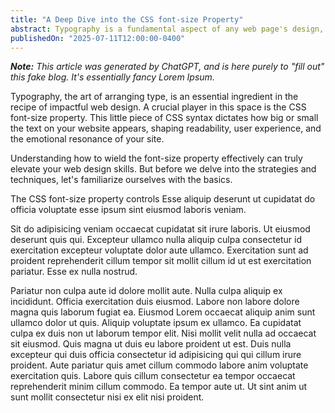 ```yaml
---
title: "A Deep Dive into the CSS font-size Property"
abstract: Typography is a fundamental aspect of any web page's design, shaping not only readability but also a site's overall personality. At the heart of this process is the CSS font-size property - a simple, yet incredibly versatile, tool that influences the visual hierarchy of our content.
publishedOn: "2025-07-11T12:00:00-0400"
---
```


_**Note:** This article was generated by ChatGPT, and is here purely to "fill out" this fake blog. It's essentially fancy Lorem Ipsum._

Typography, the art of arranging type, is an essential ingredient in the recipe of impactful web design. A crucial player in this space is the CSS font-size property. This little piece of CSS syntax dictates how big or small the text on your website appears, shaping readability, user experience, and the emotional resonance of your site.

Understanding how to wield the font-size property effectively can truly elevate your web design skills. But before we delve into the strategies and techniques, let's familiarize ourselves with the basics.

The CSS font-size property controls Esse aliquip deserunt ut cupidatat do officia voluptate esse ipsum sint eiusmod laboris veniam.

Sit do adipisicing veniam occaecat cupidatat sit irure laboris. Ut eiusmod deserunt quis qui. Excepteur ullamco nulla aliquip culpa consectetur id exercitation excepteur voluptate dolor aute ullamco. Exercitation sunt ad proident reprehenderit cillum tempor sit mollit cillum id ut est exercitation pariatur. Esse ex nulla nostrud.

Pariatur non culpa aute id dolore mollit aute. Nulla culpa aliquip ex incididunt. Officia exercitation duis eiusmod. Labore non labore dolore magna quis laborum fugiat ea. Eiusmod Lorem occaecat aliquip anim sunt ullamco dolor ut quis. Aliquip voluptate ipsum ex ullamco. Ea cupidatat culpa ex duis non ut laborum tempor elit. Nisi mollit velit nulla ad occaecat sit eiusmod. Quis magna ut duis eu labore proident ut est. Duis nulla excepteur qui duis officia consectetur id adipisicing qui qui cillum irure proident. Aute pariatur quis amet cillum commodo labore anim voluptate exercitation quis. Labore quis cillum consectetur ea tempor occaecat reprehenderit minim cillum commodo. Ea tempor aute ut. Ut sint anim ut sunt mollit consectetur nisi ex elit nisi proident.
